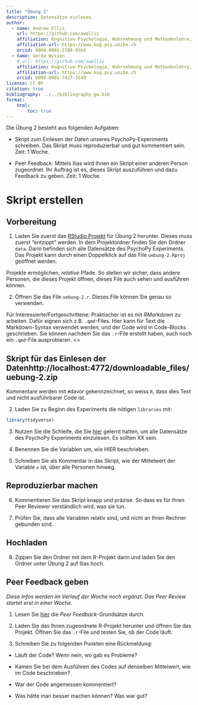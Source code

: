 ```yaml
---
title: "Übung 2"
description: Datensätze einlesen.
author:
  - name: Andrew Ellis
    url: https://github.com/awellis
    affiliation: Kognitive Psychologie, Wahrnehmung und Methodenlehre, Universität Bern 
    affiliation-url: https://www.kog.psy.unibe.ch
    orcid: 0000-0002-2788-936X
  - name: Gerda Wyssen
    # url: https://github.com/awellis
    affiliation: Kognitive Psychologie, Wahrnehmung und Methodenlehre, Universität Bern 
    affiliation-url: https://www.kog.psy.unibe.ch
    orcid: 0000-0001-7427-3149
license: CC BY
citation: true
bibliography: ../../bibliography_gw.bib
format:
    html:
        toc: true
---
```


Die Übung 2 besteht aus folgenden Aufgaben:

- Skript zum Einlesen der Daten unseres PsychoPy-Experiments schreiben. Das Skript muss reproduzierbar und gut kommentiert sein. Zeit: 1 Woche.

- Peer Feedback: Mittels Ilias wird Ihnen ein Skript einer anderen Person zugeordnet. Ihr Auftrag ist es, dieses Skript auszuführen und dazu Feedback zu geben. Zeit: 1 Woche.


# Skript erstellen

## Vorbereitung

1. Laden Sie zuerst das [RStudio Projekt](../../downloadable_files/uebung-2.zip) für Übung 2 herunter. Dieses muss zuerst "entzippt" werden. In dem Projektordner finden Sie den Ordner `data`. Darin befinden sich alle Datensätze des PsychoPy Experiments. Das Projekt kann durch einen Doppelklick auf das File `uebung-2.Rproj` geöffnet werden.

<aside>Projekte ermöglichen, *relative* Pfade. So stellen wir sicher, dass andere Personen, die dieses Projekt öffnen, dieses File auch sehen und ausführen können.</aside>

2. Öffnen Sie das File `uebung-2.r`. Dieses File können Sie genau so verwenden.

<aside>Für Interessierte/Fortgeschrittene: Praktischer ist es mit *RMarkdown* zu arbeiten. Dafür eignen sich z.B. `.qmd`-Files. Hier kann für Text die Markdown-Syntax verwendet werden, und der Code wird in Code-Blocks geschrieben. Sie können nachdem Sie das `.r`-File erstellt haben, auch noch ein `.qmd`-File ausprobieren. <\aside>


## Skript für das Einlesen der Datenhttp://localhost:4772/downloadable_files/uebung-2.zip

Kommentare werden mit `#`davor gekennzeichnet, so weiss `R`, dass dies Text und nicht ausführbarer Code ist.

2. Laden Sie zu Beginn des Experiments die nötigen `libraries` mit:

```r
library(tidyverse)
```

3. Nutzen Sie die Schleife, die Sie [hier](https://kogpsy.github.io/neuroscicomplabFS23/pages/chapters/importing_data.html) gelernt hatten, um alle Datensätze des PsychoPy Experiments einzulesen. Es sollten XX sein.

4. Benennen Sie die Variablen um, wie HIER beschrieben.

5. Schreiben Sie als Kommentar in das Skript, wie der Mittelwert der Variable `x` ist, über alle Personen hinweg.


## Reproduzierbar machen

6. Kommentieren Sie das Skript knapp und präzise. So dass es für Ihren Peer Reviewer verständlich wird, was sie tun.

7. Prüfen Sie, dass alle Variablen relativ sind, und nicht an Ihren Rechner gebunden sind. 

## Hochladen

8. Zippen Sie den Ordner mit dem R-Projekt darin und laden Sie den Ordner unter Übung 2 auf Ilias hoch.


# Peer Feedback geben

_Diese Infos werden im Verlauf der Woche noch ergänzt. Das Peer Review startet erst in einer Woche._


1. Lesen Sie [hier](https://kogpsy.github.io/neuroscicomplabFS23/pages/admin/leistungsnachweise.html) die _Peer Feedback_-Grundsätze durch.

2. Laden Sie das Ihnen zugeordnete R-Projekt herunter und öffnen Sie das Projekt. Öffnen Sie das `.r`-File und testen Sie, ob der Code läuft.

4. Schreiben Sie zu folgenden Punkten eine Rückmeldung:

- Läuft der Code? Wenn nein, wo gab es Probleme?

- Kamen Sie bei dem Ausführen des Codes auf denselben Mittelwert, wie im Code beschrieben?

- War der Code angemessen kommentiert? 

- Was hätte man besser machen können? Was war gut?



